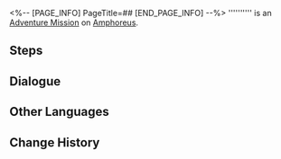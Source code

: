 <%-- [PAGE_INFO]
PageTitle=##
[END_PAGE_INFO] --%>
{{Stub|Dialogue.}}
{{Mission Infobox
|id            = 4340175
|title         = 
|image         = <!--Mission .png-->
|type          = Adventure
|event_name    = 
|chapter       = 
|requirements  = {{cx}}<!--Hidden Mission ID 1000511--> completed
|summary       = <!--official mission summary from Fate's Atlas-->
|characters    = Trailblazer
|startLocation = [[Amphoreus]] - [["Dragonbone City" Styxia]]
|world         = Amphoreus
|area          = "Dragonbone City" Styxia
|prev          = 
|next          = 
|rewards       = 
}}
'''''''''' is an [[Adventure Mission]] on [[Amphoreus]].

==Steps==


<!--
==Gameplay Notes==

--><!--
==Trial Character==

-->
==Dialogue==
{{Stub Dialogue}}

{{Dialogue End}}

==Other Languages==
{{Other Languages
|en   = 
|zhs  = 
|zht  = 
|ja   = 
|ko   = 
|es   = 
|fr   = 
|ru   = 
|th   = 
|vi   = 
|de   = 
|id   = 
|pt   = 
}}

==Change History==
{{Change History|3.2}}
